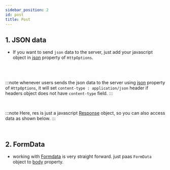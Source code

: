 ```yaml
---
sidebar_position: 2
id: post
title: Post
---
```



## 1. JSON data

- If you want to send `json` data to the server, just add your javascript object in [json](../Types/HttpOptions#json) property of `HttpOptions`.

<Json />
<br />
<br />

:::note
whenever users sends the json data to the server using [json](../Types/HttpOptions#json) property of `HttpOptions`, it will set `content-type : application/json` header if headers object does not have `content-type` field.
:::

<br />

:::note
Here, res is just a javascript [Response](https://developer.mozilla.org/en-US/docs/Web/API/Response) object, so you can also access data as shown below.
:::

<br />
<JsonResponse />

## 2. FormData

- working with [Formdata](https://developer.mozilla.org/en-US/docs/Web/API/FormData/Using_FormData_Objects) is very straight forward. just paas `FormData` object to [body](https://developer.mozilla.org/en-US/docs/Web/API/Request/body) property.

<FormData />

